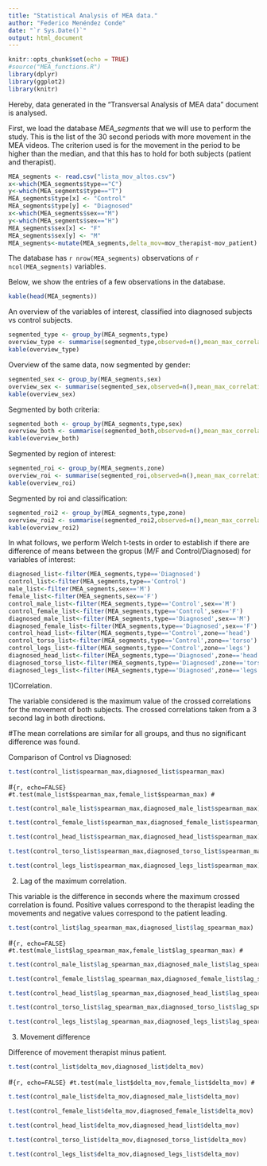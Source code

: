 ```yaml
---
title: "Statistical Analysis of MEA data."
author: "Federico Menéndez Conde"
date: "`r Sys.Date()`"
output: html_document
---
```


```r
knitr::opts_chunk$set(echo = TRUE)
#source("MEA_functions.R")
library(dplyr)
library(ggplot2)
library(knitr)
```

Hereby, data generated in the "Transversal Analysis of MEA data" document is analysed. 

First, we load the database _MEA_segments_ that we will use to perform the study. This is the list of the 30 second periods with more movement in the MEA videos. The criterion used is for the movement in the period to be higher than the median, and that this has to hold for both subjects (patient and therapist).

```r
MEA_segments <- read.csv("lista_mov_altos.csv")
x<-which(MEA_segments$type=="C")
y<-which(MEA_segments$type=="T")
MEA_segments$type[x] <- "Control"
MEA_segments$type[y] <- "Diagnosed"
x<-which(MEA_segments$sex=="M")
y<-which(MEA_segments$sex=="H")
MEA_segments$sex[x] <- "F"
MEA_segments$sex[y] <- "M"
MEA_segments<-mutate(MEA_segments,delta_mov=mov_therapist-mov_patient)
```


The database has `r nrow(MEA_segments)` observations of `r ncol(MEA_segments)` variables. 

Below, we show the entries of a few observations in the database.

```r
kable(head(MEA_segments))
```

An overview of the variables of interest, classified into diagnosed subjects vs control subjects.


```r
segmented_type <- group_by(MEA_segments,type)
overview_type <- summarise(segmented_type,observed=n(),mean_max_correlation=mean(spearman_max),sd_correlation=sd(spearman_max),mean_lag=mean(lag_spearman_max),sd_lag=sd(lag_spearman_max),mean_therapist_mov=mean(mov_therapist),mean_patient_mov=mean(mov_patient))
kable(overview_type)
```

Overview of the same data, now segmented by gender:

```r
segmented_sex <- group_by(MEA_segments,sex)
overview_sex <- summarise(segmented_sex,observed=n(),mean_max_correlation=mean(spearman_max),sd_correlation=sd(spearman_max),mean_lag=mean(lag_spearman_max),sd_lag=sd(lag_spearman_max),mean_therapist_mov=mean(mov_therapist),mean_patient_mov=mean(mov_patient))
kable(overview_sex)
```


Segmented by both criteria:

```r
segmented_both <- group_by(MEA_segments,type,sex)
overview_both <- summarise(segmented_both,observed=n(),mean_max_correlation=mean(spearman_max),sd_correlation=sd(spearman_max),mean_lag=mean(lag_spearman_max),sd_lag=sd(lag_spearman_max),mean_therapist_mov=mean(mov_therapist),mean_patient_mov=mean(mov_patient))
kable(overview_both)
```

Segmented by region of interest:

```r
segmented_roi <- group_by(MEA_segments,zone)
overview_roi <- summarise(segmented_roi,observed=n(),mean_max_correlation=mean(spearman_max),sd_correlation=sd(spearman_max),mean_lag=mean(lag_spearman_max),sd_lag=sd(lag_spearman_max),mean_therapist_mov=mean(mov_therapist),mean_patient_mov=mean(mov_patient))
kable(overview_roi)
```

Segmented by roi and classification:

```r
segmented_roi2 <- group_by(MEA_segments,type,zone)
overview_roi2 <- summarise(segmented_roi2,observed=n(),mean_max_correlation=mean(spearman_max),sd_correlation=sd(spearman_max),mean_lag=mean(lag_spearman_max),sd_lag=sd(lag_spearman_max),mean_therapist_mov=mean(mov_therapist),mean_patient_mov=mean(mov_patient))
kable(overview_roi2)
```


In what follows, we perform Welch t-tests in order to establish if there are difference of means between the gropus (M/F and Control/Diagnosed) for variables of interest:

```r
diagnosed_list<-filter(MEA_segments,type=='Diagnosed')
control_list<-filter(MEA_segments,type=='Control')
male_list<-filter(MEA_segments,sex=='M')
female_list<-filter(MEA_segments,sex=='F')
control_male_list<-filter(MEA_segments,type=='Control',sex=='M')
control_female_list<-filter(MEA_segments,type=='Control',sex=='F')
diagnosed_male_list<-filter(MEA_segments,type=='Diagnosed',sex=='M')
diagnosed_female_list<-filter(MEA_segments,type=='Diagnosed',sex=='F')
control_head_list<-filter(MEA_segments,type=='Control',zone=='head')
control_torso_list<-filter(MEA_segments,type=='Control',zone=='torso')
control_legs_list<-filter(MEA_segments,type=='Control',zone=='legs')
diagnosed_head_list<-filter(MEA_segments,type=='Diagnosed',zone=='head')
diagnosed_torso_list<-filter(MEA_segments,type=='Diagnosed',zone=='torso')
diagnosed_legs_list<-filter(MEA_segments,type=='Diagnosed',zone=='legs')
```

1)Correlation.

The variable considered is the maximum value of the crossed correlations for the movement of both subjects. The crossed correlations taken from a 3 second lag in both directions. 

#The mean correlations are similar for all groups, and thus no significant difference was found. 

Comparison of Control vs Diagnosed:

```r
t.test(control_list$spearman_max,diagnosed_list$spearman_max)
```

#```{r, echo=FALSE}
#t.test(male_list$spearman_max,female_list$spearman_max)
#```

```r
t.test(control_male_list$spearman_max,diagnosed_male_list$spearman_max)
```

```r
t.test(control_female_list$spearman_max,diagnosed_female_list$spearman_max)
```

```r
t.test(control_head_list$spearman_max,diagnosed_head_list$spearman_max)
```

```r
t.test(control_torso_list$spearman_max,diagnosed_torso_list$spearman_max)
```

```r
t.test(control_legs_list$spearman_max,diagnosed_legs_list$spearman_max)
```

2) Lag of the maximum correlation. 

This variable is the difference in seconds where the maximum crossed correlation is found. Positive values correspond to the therapist leading the movements and negative values correspond to the patient leading.

```r
t.test(control_list$lag_spearman_max,diagnosed_list$lag_spearman_max)
```

#```{r, echo=FALSE}
#t.test(male_list$lag_spearman_max,female_list$lag_spearman_max)
#```

```r
t.test(control_male_list$lag_spearman_max,diagnosed_male_list$lag_spearman_max)
```

```r
t.test(control_female_list$lag_spearman_max,diagnosed_female_list$lag_spearman_max)
```

```r
t.test(control_head_list$lag_spearman_max,diagnosed_head_list$lag_spearman_max)
```

```r
t.test(control_torso_list$lag_spearman_max,diagnosed_torso_list$lag_spearman_max)
```

```r
t.test(control_legs_list$lag_spearman_max,diagnosed_legs_list$lag_spearman_max)
```

3) Movement difference

Difference of movement therapist minus patient.

```r
t.test(control_list$delta_mov,diagnosed_list$delta_mov)
```

#```{r, echo=FALSE}
#t.test(male_list$delta_mov,female_list$delta_mov)
#```

```r
t.test(control_male_list$delta_mov,diagnosed_male_list$delta_mov)
```

```r
t.test(control_female_list$delta_mov,diagnosed_female_list$delta_mov)
```

```r
t.test(control_head_list$delta_mov,diagnosed_head_list$delta_mov)
```

```r
t.test(control_torso_list$delta_mov,diagnosed_torso_list$delta_mov)
```

```r
t.test(control_legs_list$delta_mov,diagnosed_legs_list$delta_mov)
```

